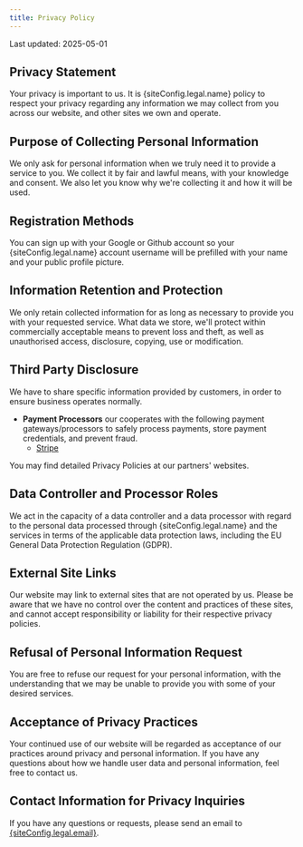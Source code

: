 ```yaml
---
title: Privacy Policy
---
```



Last updated: 2025-05-01

## Privacy Statement

Your privacy is important to us. It is {siteConfig.legal.name} policy to respect your privacy regarding any information we may collect from you across our website, and other sites we own and operate.

## Purpose of Collecting Personal Information

We only ask for personal information when we truly need it to provide a service to you. We collect it by fair and lawful means, with your knowledge and consent. We also let you know why we're collecting it and how it will be used.

## Registration Methods

You can sign up with your Google or Github account so your {siteConfig.legal.name} account username will be prefilled with your name and your public profile picture.

## Information Retention and Protection

We only retain collected information for as long as necessary to provide you with your requested service. What data we store, we'll protect within commercially acceptable means to prevent loss and theft, as well as unauthorised access, disclosure, copying, use or modification.

## Third Party Disclosure

We have to share specific information provided by customers, in order to ensure business operates normally.

- **Payment Processors** our cooperates with the following payment gateways/processors to safely process payments, store payment credentials, and prevent fraud.
  - [Stripe](https://stripe.com/)

You may find detailed Privacy Policies at our partners' websites.

## Data Controller and Processor Roles

We act in the capacity of a data controller and a data processor with regard to the personal data processed through {siteConfig.legal.name} and the services in terms of the applicable data protection laws, including the EU General Data Protection Regulation (GDPR).

## External Site Links

Our website may link to external sites that are not operated by us. Please be aware that we have no control over the content and practices of these sites, and cannot accept responsibility or liability for their respective privacy policies.

## Refusal of Personal Information Request

You are free to refuse our request for your personal information, with the understanding that we may be unable to provide you with some of your desired services.

## Acceptance of Privacy Practices

Your continued use of our website will be regarded as acceptance of our practices around privacy and personal information. If you have any questions about how we handle user data and personal information, feel free to contact us.

## Contact Information for Privacy Inquiries

If you have any questions or requests, please send an email to [{siteConfig.legal.email}](mailto:{siteConfig.legal.email}).